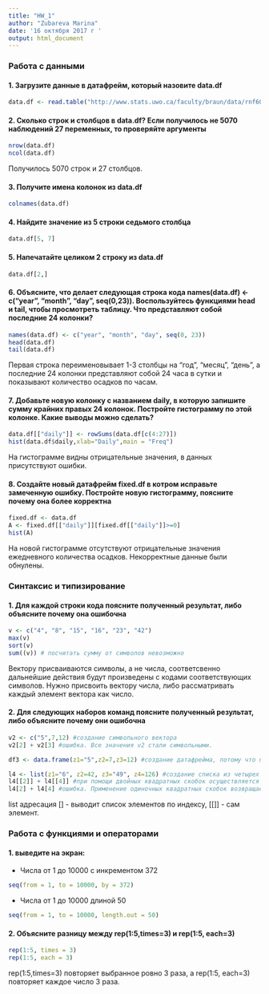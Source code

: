 ```yaml
---
title: "HW_1"
author: "Zubareva Marina"
date: '16 октября 2017 г '
output: html_document
---
```


### Работа с данными
#### 1. Загрузите данные в датафрейм, который назовите data.df

```r
data.df <- read.table("http://www.stats.uwo.ca/faculty/braun/data/rnf6080.dat")
```

#### 2. Сколько строк и столбцов в data.df? Если получилось не 5070 наблюдений 27 переменных, то проверяйте аргументы

```r
nrow(data.df) 
ncol(data.df)
```

Получилось 5070 строк и 27 столбцов.

#### 3. Получите имена колонок из data.df

```r
colnames(data.df)
```

#### 4. Найдите значение из 5 строки седьмого столбца

```r
data.df[5, 7]
```

#### 5. Напечатайте целиком 2 строку из data.df

```r
data.df[2,]
```

#### 6. Объясните, что делает следующая строка кода names(data.df) <- c("year", "month", "day", seq(0,23)). Воспользуйтесь функциями head и tail, чтобы просмотреть таблицу. Что представляют собой последние 24 колонки?

```r
names(data.df) <- c("year", "month", "day", seq(0, 23)) 
head(data.df)
tail(data.df)
```

Первая строка переименовывает 1-3 столбцы на "год", "месяц", "день", а последние 24 колонки представляют собой 24 часа в сутки и показывают количество осадков по часам.


#### 7. Добавьте новую колонку с названием daily, в которую запишите сумму крайних правых 24 колонок. Постройте гистограмму по этой колонке. Какие выводы можно сделать?

```r
data.df[["daily"]] <- rowSums(data.df[c(4:27)])
hist(data.df$daily,xlab="Daily",main = "Freq")
```

На гистограмме видны отрицательные значения, в данных присутствуют ошибки.

#### 8. Создайте новый датафрейм fixed.df в котром исправьте замеченную ошибку. Постройте новую гистограмму, поясните почему она более корректна

```r
fixed.df <- data.df
A <- fixed.df[["daily"]][fixed.df[["daily"]]>=0]
hist(A)
```
 
На новой гистограмме отсутствуют отрицательные значения ежедневного количества осадков. Некорректные данные были обнулены.

### Синтаксис и типизирование
#### 1. Для каждой строки кода поясните полученный результат, либо объясните почему она ошибочна

```r
v <- c("4", "8", "15", "16", "23", "42")
max(v)
sort(v)
sum((v)) # посчитать сумму от символов невозможно
```

Вектору присваиваются символы, а не числа, соответсвенно дальнейшие действия будут произведены с кодами соответствующих символов. Нужно присвоить вектору числа, либо рассматривать каждый элемент вектора как число.

#### 2. Для следующих наборов команд поясните полученный результат, либо объясните почему они ошибочна

```r
v2 <- c("5",7,12) #создание символьного вектора
v2[2] + v2[3] #ошибка. Все значения v2 стали символьными.

df3 <- data.frame(z1="5",z2=7,z3=12) #создание датафрейма, потому что при записи в таблицу их тип был сохранен.

l4 <- list(z1="6", z2=42, z3="49", z4=126) #создание списка из четырех элементов. В списке можно хранить одновременно различные типы данных.
l4[[2]] + l4[[4]] #при помощи двойных квадратных скобок осуществляется извлечение элементов списка.Работает корректно.
l4[2] + l4[4] #ошибка. Применение одиночных квадратных скобок возвращает лишь ссылку на компонент списка, а не само значение.
```

list адресация [] - выводит список элементов по индексу, [[]] - сам элемент.

### Работа с функциями и операторами
#### 1. выведите на экран:
-  Числа от 1 до 10000 с инкрементом 372
 
```r
seq(from = 1, to = 10000, by = 372)
```

-  Числа от 1 до 10000 длиной 50

```r
seq(from = 1, to = 10000, length.out = 50)
```

#### 2. Объясните разницу между rep(1:5,times=3) и rep(1:5, each=3)

```r
rep(1:5, times = 3)
rep(1:5, each = 3)
```

rep(1:5,times=3) повторяет выбранное ровно 3 раза, а rep(1:5, each=3) повторяет каждое число 3 раза.
